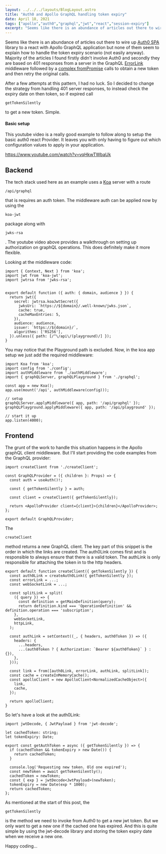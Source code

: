 ```yaml
---
layout: ../../../layouts/BlogLayout.astro
title: "Auth0 and Apollo GraphQL handling token expiry"
date: April 18, 2021
tags: ["apollo","auth0","graphql","jwt","react","session-expiry"]
excerpt: "Seems like there is an abundance of articles out there to wire up Auth0 SPA library to a react with Apollo GraphQL application but none of them seem to expla..."
---
```


Seems like there is an abundance of articles out there to wire up [Auth0 SPA](https://auth0.com/docs/libraries/auth0-single-page-app-sdk) library to a react with Apollo GraphQL application but none of them seem to explain how to handle the token expiry scenario (not easily anyway). Majority of the articles I found firstly didn't involve Auth0 and secondly they are based on 401 responses from a server in the GraphQL [ErrorLink](https://www.apollographql.com/docs/react/api/link/apollo-link-error/) middleware followed by a [complex fromPromise](https://able.bio/AnasT/apollo-graphql-async-access-token-refresh--470t1c8) calls to obtain a new token and then retry the original calls.

After a few attempts at this pattern, I had no luck. So I decided to change the strategy from handling 401 server responses, to instead check the expiry date on then token, so if expired call 
```
getTokenSilently
```
 to get a new token. Simple.

#### Basic setup

This youtube video is a really good example to follow along to setup the basic auth0 react Provider. It leaves you with only having to figure out which configuration values to apply in your application.

https://www.youtube.com/watch?v=vqHkwTWbaUk

## Backend

The tech stack used here as an example uses a [Koa](https://koajs.com/) server with a route 
```
/api/graphql
```
 that is requires an auth token. The middleware auth can be applied now by using the 
```
koa-jwt
```
 package along with 
```
jwks-rsa
```
. The youtube video above provides a walkthrough on setting up authorization on graphQL operations. This does definitely make it more flexible.

Looking at the middleware code:

```
import { Context, Next } from 'koa';
import jwt from 'koa-jwt';
import jwtrsa from 'jwks-rsa';


export default function ({ auth: { domain, audience } }) {
  return jwt({
    secret: jwtrsa.koaJwtSecret({
      jwksUri: `https://${domain}/.well-known/jwks.json`,
      cache: true,
      cacheMaxEntries: 5,
    }),
    audience: audience,
    issuer: `https://${domain}/`,
    algorithms: ['RS256'],
  }).unless({ path: [/^\/api\/(playground)/] });
}
```

You may notice that the Playground path is excluded. Now, in the koa app setup we just add the required middleware:

```
import Koa from 'koa';
import config from './config';
import authMiddleware from './authMiddleware';
import { graphQLServer, graphQLPlayground } from './graphql';

const app = new Koa();
app.use(mount('/api', authMiddleware(config)));

// setup 
graphQLServer.applyMiddleware({ app, path: '/api/graphql' });
graphQLPlayground.applyMiddleware({ app, path: '/api/playground' });

// start it up
app.listen(4000);
```

## Frontend

The grunt of the work to handle this situation happens in the Apollo graphQL client middleware. But I'll start providing the code examples from the GraphQL provider:

```
import createClient from './createClient';

const GraphQLProvider = ({ children }: Props) => {
  const auth = useAuth()!;

  const { getTokenSilently } = auth;

  const client = createClient({ getTokenSilently});

  return <ApolloProvider client={client}>{children}</ApolloProvider>;
};

export default GraphQLProvider;
```

The 
```
createClient
```
 method returns a new GraphQL client. The key part of this snippet is the order in which the links are created. The auth0Link comes first and is responsible to always ensure that there is a valid token. The authLink is only responsible for attaching the token in to the http headers.

```
export default function createClient({ getTokenSilently }) {
  const auth0Link = createAuth0Link({ getTokenSilently });
  const errorLink = ...;
  const webSocketLink = ...;

  const splitLink = split(
    ({ query }) => {
      const definition = getMainDefinition(query);
      return definition.kind === 'OperationDefinition' && definition.operation === 'subscription';
    },
    webSocketLink,
    httpLink,
  );

  const authLink = setContext((_, { headers, auth0Token }) => ({
    headers: {
      ...headers,
      ...(auth0Token ? { Authorization: `Bearer ${auth0Token}` } : {}),
    },
  }));

  const link = from([auth0Link, errorLink, authLink, splitLink]);
  const cache = createInMemoryCache();
  const apolloClient = new ApolloClient<NormalizedCacheObject>({
    link,
    cache,
  });

  return apolloClient;
}

```

So let's have a look at the auth0Link:

```
import jwtDecode, { JwtPayload } from 'jwt-decode';

let cachedToken: string;
let tokenExpiry: Date;

export const getAuthToken = async ({ getTokenSilently }) => {
  if (cachedToken && tokenExpiry > new Date()) {
    return cachedToken;
  }

  console.log('Requesting new token. Old one expired');
  const newToken = await getTokenSilently();
  cachedToken = newToken;
  const { exp } = jwtDecode<JwtPayload>(newToken);
  tokenExpiry = new Date(exp * 1000);
  return cachedToken;
};
```

As mentioned at the start of this post, the 
```
getTokenSilently
```
 is the method we need to invoke from Auth0 to get a new jwt token. But we only want to get a new one if the cached one has expired. And this is quite simple by using the jwt-decode library and storing the token expiry date when we receive a new one.

Happy coding...